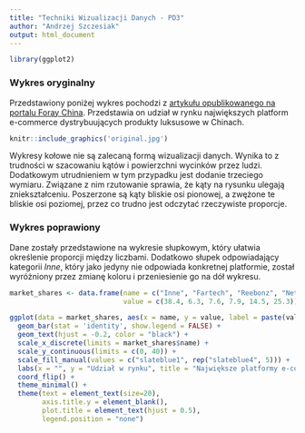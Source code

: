 ```yaml
---
title: "Techniki Wizualizacji Danych - PD3"
author: "Andrzej Szczesiak"
output: html_document
---
```


```r
library(ggplot2)
```

### Wykres oryginalny

Przedstawiony poniżej wykres pochodzi z [artykułu opublikowanego na portalu Foray China](http://www.foraychina.pl/segment-e-commerce-chinach-rynku-dobr-luksusowych/). Przedstawia on udział w rynku największych platform e-commerce dystrybuujących produkty luksusowe w Chinach.

```r
knitr::include_graphics('original.jpg')
```

Wykresy kołowe nie są zalecaną formą wizualizacji danych. Wynika to z trudności w szacowaniu kątów i powierzchni wycinków przez ludzi. Dodatkowym utrudnieniem w tym przypadku jest dodanie trzeciego wymiaru. Związane z nim rzutowanie sprawia, że kąty na rysunku ulegają zniekształceniu. Poszerzone są kąty bliskie osi pionowej, a zwężone te bliskie osi poziomej, przez co trudno jest odczytać rzeczywiste proporcje. 

### Wykres poprawiony

Dane zostały przedstawione na wykresie słupkowym, który ułatwia określenie proporcji między liczbami. Dodatkowo słupek odpowiadający kategorii *Inne*, który jako jedyny nie odpowiada konkretnej platformie, został wyróżniony przez zmianę koloru i przeniesienie go na dół wykresu.

```r
market_shares <- data.frame(name = c("Inne", "Fartech", "Reebonz", "Net-A-Porter", "Mei", "Secoo"), 
                            value = c(38.4, 6.3, 7.6, 7.9, 14.5, 25.3))

ggplot(data = market_shares, aes(x = name, y = value, label = paste(value, "%"), fill = name != "Inne")) + 
  geom_bar(stat = 'identity', show.legend = FALSE) + 
  geom_text(hjust = -0.2, color = "black") + 
  scale_x_discrete(limits = market_shares$name) + 
  scale_y_continuous(limits = c(0, 40)) + 
  scale_fill_manual(values = c("slateblue1", rep("slateblue4", 5))) + 
  labs(x = "", y = "Udział w rynku", title = "Największe platformy e-commerce dla marek luksusowych w Chinach") + 
  coord_flip() + 
  theme_minimal() + 
  theme(text = element_text(size=20), 
        axis.title.y = element_blank(), 
        plot.title = element_text(hjust = 0.5), 
        legend.position = "none")
```